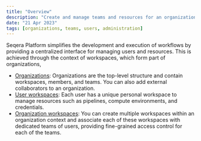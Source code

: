 ```yaml
---
title: "Overview"
description: "Create and manage teams and resources for an organization in Seqera Platform."
date: "21 Apr 2023"
tags: [organizations, teams, users, administration]
---
```


Seqera Platform simplifies the development and execution of workflows by providing a centralized interface for managing users and resources. This is achieved through the context of workspaces, which form part of organizations,

- [Organizations](../orgs-and-teams/organizations.mdx): Organizations are the top-level structure and contain workspaces, members, and teams. You can also add external collaborators to an organization.
- [User workspaces](../orgs-and-teams/workspace-management.mdx): Each user has a unique personal workspace to manage resources such as pipelines, compute environments, and credentials.
- [Organization workspaces](../orgs-and-teams/workspace-management.mdx): You can create multiple workspaces within an organization context and associate each of these workspaces with dedicated teams of users, providing fine-grained access control for each of the teams.
